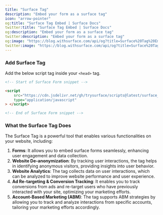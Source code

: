 ```yaml
---
title: "Surface Tag"
description: "Embed your form as a surface tag"
icon: "arrow-pointer"
og:title: "Surface Tag Embed | Surface Docs"
twitter:title: "Surface Tag Embed | Surface Docs"
og:description: "Embed your form as a surface tag"
twitter:description: "Embed your form as a surface tag"
og:image: "https://blog.withsurface.com/api/og?title=Surface%20Tag%20Embed"
twitter:image: "https://blog.withsurface.com/api/og?title=Surface%20Tag%20Embed"
---
```


### Add Surface Tag

Add the below script tag inside your `<head>` tag.

```HTML
<!-- Start of Surface Form snippet -->

<script
    src="https://cdn.jsdelivr.net/gh/trysurface/scripts@latest/surface_tag.js"
    type="application/javascript"
> </script>

<!-- End of Surface Form snippet -->
```

### What the Surface Tag Does 

The Surface Tag is a powerful tool that enables various functionalities on your website, including: 
1. **Forms**: It allows you to embed surface forms seamlessly, enhancing user engagement and data collection. 
2. **Website De-anonymization**: By tracking user interactions, the tag helps in identifying anonymous visitors, providing insights into user behavior. 
3. **Website Analytics**: The tag collects data on user interactions, which can be analyzed to improve website performance and user experience. 
4. **Ad Re-targeting & Conversion Tracking**: It enables you to track conversions from ads and re-target users who have previously interacted with your site, optimizing your marketing efforts. 
5. **Account-Based Marketing (ABM)**: The tag supports ABM strategies by allowing you to track and analyze interactions from specific accounts, tailoring your marketing efforts accordingly.
